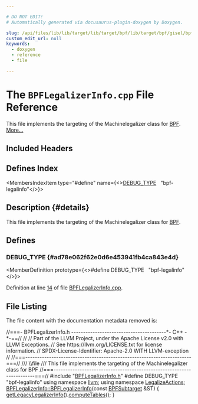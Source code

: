 ```yaml
---

# DO NOT EDIT!
# Automatically generated via docusaurus-plugin-doxygen by Doxygen.

slug: /api/files/lib/lib/target/lib/target/bpf/lib/target/bpf/gisel/bpflegalizerinfo-cpp
custom_edit_url: null
keywords:
  - doxygen
  - reference
  - file

---
```





# The `BPFLegalizerInfo.cpp` File Reference

<DoxygenPage pluginConfig={pluginConfig}>

This file implements the targeting of the Machinelegalizer class for <a href="/docs/api/namespaces/llvm/bpf">BPF</a>. <a href="#details">More...</a>

## Included Headers

<IncludesList>
<IncludesListItem
  filePath="BPFLegalizerInfo.h"
  permalink="/docs/api/files/lib/lib/target/lib/target/bpf/lib/target/bpf/gisel/bpflegalizerinfo-h"
  isLocal="true" />
</IncludesList>

## Defines Index

<MembersIndex>

<MembersIndexItem
  type="#define"
  name={<><a href="#ad78e062f62e0d6e453941fb4ca843e4d">DEBUG&#95;TYPE</a>&nbsp;&nbsp;&nbsp;&quot;bpf-legalinfo&quot;</>}>
</MembersIndexItem>

</MembersIndex>

## Description {#details}

This file implements the targeting of the Machinelegalizer class for <a href="/docs/api/namespaces/llvm/bpf">BPF</a>.

<SectionDefinition>

## Defines

### DEBUG&#95;TYPE {#ad78e062f62e0d6e453941fb4ca843e4d}

<MemberDefinition
  prototype={<>#define DEBUG&#95;TYPE&nbsp;&nbsp;&nbsp;&quot;bpf-legalinfo&quot;</>}>

Definition at line <a href="#l00014">14</a> of file <a href="/docs/api/files/lib/lib/target/lib/target/bpf/lib/target/bpf/gisel/bpflegalizerinfo-cpp">BPFLegalizerInfo.cpp</a>.
</MemberDefinition>

</SectionDefinition>

## File Listing

The file content with the documentation metadata removed is:

<ProgramListing>

<Link id="l00001" /><CodeLine lineNumber="1"><Highlight kind="comment">//===- BPFLegalizerInfo.h ----------------------------------------&#42;- C++ -&#42;-==//</Highlight><Highlight kind="normal"></Highlight></CodeLine>
<Link id="l00002" /><CodeLine lineNumber="2"><Highlight kind="normal"></Highlight><Highlight kind="comment">//</Highlight><Highlight kind="normal"></Highlight></CodeLine>
<Link id="l00003" /><CodeLine lineNumber="3"><Highlight kind="normal"></Highlight><Highlight kind="comment">// Part of the LLVM Project, under the Apache License v2.0 with LLVM Exceptions.</Highlight><Highlight kind="normal"></Highlight></CodeLine>
<Link id="l00004" /><CodeLine lineNumber="4"><Highlight kind="normal"></Highlight><Highlight kind="comment">// See https://llvm.org/LICENSE.txt for license information.</Highlight><Highlight kind="normal"></Highlight></CodeLine>
<Link id="l00005" /><CodeLine lineNumber="5"><Highlight kind="normal"></Highlight><Highlight kind="comment">// SPDX-License-Identifier: Apache-2.0 WITH LLVM-exception</Highlight><Highlight kind="normal"></Highlight></CodeLine>
<Link id="l00006" /><CodeLine lineNumber="6"><Highlight kind="normal"></Highlight><Highlight kind="comment">//</Highlight><Highlight kind="normal"></Highlight></CodeLine>
<Link id="l00007" /><CodeLine lineNumber="7"><Highlight kind="normal"></Highlight><Highlight kind="comment">//===----------------------------------------------------------------------===//</Highlight><Highlight kind="comment"></Highlight></CodeLine>
<Link id="l00008" /><CodeLine lineNumber="8"><Highlight kind="comment">/// \\file</Highlight></CodeLine>
<Link id="l00009" /><CodeLine lineNumber="9"><Highlight kind="comment">/// This file implements the targeting of the Machinelegalizer class for BPF</Highlight><Highlight kind="normal"></Highlight></CodeLine>
<Link id="l00010" /><CodeLine lineNumber="10"><Highlight kind="normal"></Highlight><Highlight kind="comment">//===----------------------------------------------------------------------===//</Highlight><Highlight kind="normal"></Highlight></CodeLine>
<Link id="l00011" /><CodeLine lineNumber="11"><Highlight kind="normal"></Highlight></CodeLine>
<Link id="l00012" /><CodeLine lineNumber="12"><Highlight kind="normal"></Highlight><Highlight kind="preprocessor">#include &quot;<a href="/docs/api/files/lib/lib/target/lib/target/bpf/lib/target/bpf/gisel/bpflegalizerinfo-h">BPFLegalizerInfo.h</a>&quot;</Highlight><Highlight kind="normal"></Highlight></CodeLine>
<Link id="l00013" /><CodeLine lineNumber="13"><Highlight kind="normal"></Highlight></CodeLine>
<Link id="l00014" /><CodeLine lineNumber="14" lineLink="#ad78e062f62e0d6e453941fb4ca843e4d"><Highlight kind="normal"></Highlight><Highlight kind="preprocessor">#define DEBUG&#95;TYPE &quot;bpf-legalinfo&quot;</Highlight><Highlight kind="normal"></Highlight></CodeLine>
<Link id="l00015" /><CodeLine lineNumber="15"><Highlight kind="normal"></Highlight></CodeLine>
<Link id="l00016" /><CodeLine lineNumber="16"><Highlight kind="normal"></Highlight><Highlight kind="keyword">using namespace </Highlight><Highlight kind="normal"><a href="/docs/api/namespaces/llvm">llvm</a>;</Highlight></CodeLine>
<Link id="l00017" /><CodeLine lineNumber="17"><Highlight kind="normal"></Highlight><Highlight kind="keyword">using namespace </Highlight><Highlight kind="normal"><a href="/docs/api/namespaces/llvm/legalizeactions">LegalizeActions</a>;</Highlight></CodeLine>
<Link id="l00018" /><CodeLine lineNumber="18"><Highlight kind="normal"></Highlight></CodeLine>
<Link id="l00019" /><CodeLine lineNumber="19" lineLink="/docs/api/classes/llvm/bpflegalizerinfo/#a6439af2dec3e867282c9b033e8eb11f6"><Highlight kind="normal"><a href="/docs/api/classes/llvm/bpflegalizerinfo/#a6439af2dec3e867282c9b033e8eb11f6">BPFLegalizerInfo::BPFLegalizerInfo</a>(</Highlight><Highlight kind="keyword">const</Highlight><Highlight kind="normal"> <a href="/docs/api/classes/llvm/bpfsubtarget">BPFSubtarget</a> &amp;ST) &#123;</Highlight></CodeLine>
<Link id="l00020" /><CodeLine lineNumber="20"><Highlight kind="normal">  <a href="/docs/api/classes/llvm/legalizerinfo/#a33b434e9218db992447f811551810394">getLegacyLegalizerInfo</a>().<a href="/docs/api/classes/llvm/legacylegalizerinfo/#a6b586580f1e35e04ae0f3186fadd6594">computeTables</a>();</Highlight></CodeLine>
<Link id="l00021" /><CodeLine lineNumber="21"><Highlight kind="normal">&#125;</Highlight></CodeLine>

</ProgramListing>


</DoxygenPage>
